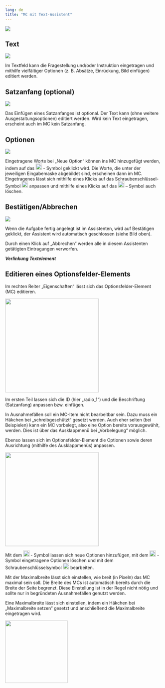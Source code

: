 ```yaml
---
lang: de
title: "MC mit Text-Assistent"
---
```


![](MC_Text_Main_Grafik.png)

## Text

![](textmctext.png)

Im Textfeld kann die Fragestellung und/oder Instruktion eingetragen und mithilfe vielfältiger Optionen (z. B. Absätze, Einrückung, Bild einfügen) editiert werden.

## Satzanfang (optional)

![](satzanfangmctext.png)

Das Einfügen eines Satzanfanges ist optional. Der Text kann (ohne weitere Ausgestaltungsoptionen) editiert werden. Wird kein Text eingetragen, erscheint auch im MC kein Satzanfang.

## Optionen

![](optionenmctext.png)

Eingetragene Worte bei „Neue Option“ können ins MC hinzugefügt werden, indem auf das ![](MC_PlusSymbol_Grafik.png){width=20} - Symbol geklickt wird. Die Worte, die unter der jeweiligen Eingabemaske abgebildet sind, erscheinen dann im MC. Eingetragenes lässt sich mithilfe eines Klicks auf das Schraubenschlüssel-Symbol ![](MC_Werkzeug-Symbol_Grafik.png){width=20} anpassen und mithilfe eines Klicks auf das ![](MC_XSymbol_Grafik.png){width=20} – Symbol auch löschen. 

## Bestätigen/Abbrechen

![](besttigenabbrechenmctext.png)

Wenn die Aufgabe fertig angelegt ist im Assistenten, wird auf Bestätigen geklickt, der Assistent wird automatisch geschlossen (siehe Bild oben). 

Durch einen Klick auf „Abbrechen“ werden alle in diesem Assistenten getätigten Eintragungen verworfen. 

***Verlinkung Textelement***

## Editieren eines Optionsfelder-Elements

Im rechten Reiter „Eigenschaften“ lässt sich das Optionsfelder-Element (MC) editieren. 

![](Editieren_Eigenschaften.png){width=300}

Im ersten Teil lassen sich die ID (hier „radio_1“) und die Beschriftung (Satzanfang) anpassen bzw. einfügen. 

In Ausnahmefällen soll ein MC-Item nicht bearbeitbar sein. Dazu muss ein Häkchen bei „schreibgeschützt“ gesetzt werden. Auch eher selten (bei Beispielen) kann ein MC vorbelegt, also eine Option bereits vorausgewählt, werden. Dies ist über das Ausklappmenü bei „Vorbelegung“ möglich. 

Ebenso lassen sich im Optionsfelder-Element die Optionen sowie deren Ausrichtung (mithilfe des Ausklappmenüs) anpassen.

![](Editieren_zwei.png){width=300}

Mit dem ![](MC_PlusSymbol_Grafik.png){width=20} - Symbol lassen sich neue Optionen hinzufügen, mit dem ![](MC_XSymbol_Grafik.png){width=20} -Symbol eingetragene Optionen löschen und mit dem Schraubenschlüsselsymbol ![](MC_Werkzeug-Symbol_Grafik.png){width=20} bearbeiten.

Mit der Maximalbreite lässt sich einstellen, wie breit (in Pixeln) das MC maximal sein soll. Die Breite des MCs ist automatisch bereits durch die Breite der Seite begrenzt. Diese Einstellung ist in der Regel nicht nötig und sollte nur in begründeten Ausnahmefällen genutzt werden.

Eine Maximalbreite lässt sich einstellen, indem ein Häkchen bei „Maximalbreite setzen“ gesetzt und anschließend die Maximalbreite eingetragen wird.

![](Maximalbreite.png){width=200}